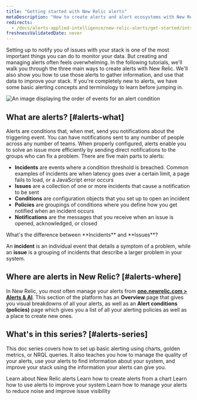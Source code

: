 ```yaml
---
title: "Getting started with New Relic alerts"
metaDescription: "How to create alerts and alert ecosystems with New Relic"
redirects:
  - /docs/alerts-applied-intelligence/new-relic-alerts/get-started/introduction-alerts
freshnessValidatedDate: never
---
```




Setting up <InlinePopover type="alerts" /> to notify you of issues with your stack is one of the most important things you can do to monitor your data. But creating and managing alerts often feels overwhelming. In the following tutorials, we'll walk you through the three main ways to create alerts with New Relic. We'll also show you how to use those alerts to gather information, and use that data to improve your stack. If you're completely new to alerts, we have some basic alerting concepts and terminology to learn before jumping in.

<img
    title="Alert flow"
    alt="An image displaying the order of events for an alert condition"
    src={alertsFlow}
/>

## What are alerts? [#alerts-what]

Alerts are conditions that, when met, send you notifications about the triggering event. You can have notifications sent to any number of people across any number of teams. When properly configured, alerts enable you to solve an issue more efficiently by sending direct notifications to the groups who can fix a problem. There are five main parts to alerts:

* <DoNotTranslate>**Incidents**</DoNotTranslate> are events where a condition threshold is breached. Common examples of incidents are when latency goes over a certain limit, a page fails to load, or a JavaScript error occurs
* <DoNotTranslate>**Issues**</DoNotTranslate> are a collection of one or more incidents that cause a notification to be sent
* <DoNotTranslate>**Conditions**</DoNotTranslate> are configuration objects that you set up to open an incident
* <DoNotTranslate>**Policies**</DoNotTranslate> are groupings of conditions where you define how you get notified when an incident occurs
* <DoNotTranslate>**Notifications**</DoNotTranslate> are the messages that you receive when an issue is opened, acknowledged, or closed

<Callout variant="tip">
What's the difference between <DoNotTranslate>**Incidents**</DoNotTranslate> and <DoNotTranslate>**Issues**</DoNotTranslate>? 

An <DoNotTranslate>**incident**</DoNotTranslate> is an individual event that details a symptom of a problem, while an <DoNotTranslate>**issue**</DoNotTranslate> is a grouping of incidents that describe a larger problem in your system.
    </Callout>

## Where are alerts in New Relic? [#alerts-where]

In New Relic, you most often manage your alerts from [<DoNotTranslate>**one.newrelic.com > Alerts & AI**</DoNotTranslate>](https://one.newrelic.com/alerts-ai). This section of the platform has an <DoNotTranslate>**Overview**</DoNotTranslate> page that gives you visual breakdowns of all your alerts, as well as an <DoNotTranslate>**Alert conditions (policies)**</DoNotTranslate> page which gives you a list of all your alerting policies as well as a place to create new ones.

## What's in this series? [#alerts-series]

This doc series covers how to set up basic alerting using charts, golden metrics, or NRQL queries. It also teaches you how to manage the quality of your alerts, use your alerts to find information about your system, and improve your stack using the information your alerts can give you.

<DocTiles>
  <DocTile title='Getting started with New Relic alerts' path="/docs/tutorial-create-alerts/create-new-relic-alerts/" label={{text: "You are here", color: "orange"}}> Learn about New Relic alerts</DocTile>
  <DocTile title='Create alerts from charts' path="/docs/tutorial-create-alerts/create-chart-alerts/"> Learn how to create alerts from a chart</DocTile>
  <DocTile title='Improve your stack with alerts' path="/docs/tutorial-create-alerts/improve-with-alerts/"> Learn how to use alerts to improve your system</DocTile>
  <DocTile title='Manage your alert quality' path="/docs/tutorial-create-alerts/manage-alert-quality/"> Learn how to manage your alerts to reduce noise and improve issue visibility</DocTile>
</DocTiles>
